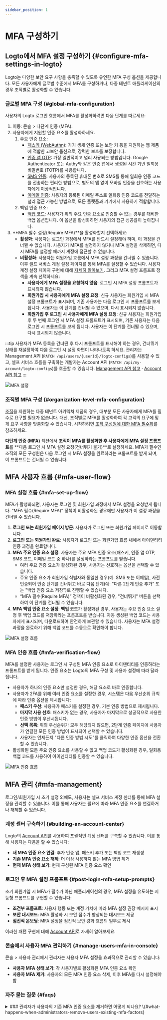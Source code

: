 ```yaml
---
sidebar_position: 1
---
```


# MFA 구성하기

## Logto에서 MFA 설정 구성하기 \{#configure-mfa-settings-in-logto}

Logto는 다양한 보안 요구 사항을 충족할 수 있도록 유연한 MFA 구성 옵션을 제공합니다. 모든 사용자에게 글로벌 수준에서 MFA를 구성하거나, 다중 테넌트 애플리케이션의 경우 조직별로 활성화할 수 있습니다.

### 글로벌 MFA 구성 \{#global-mfa-configuration}

사용자의 Logto 로그인 흐름에서 MFA를 활성화하려면 다음 단계를 따르세요:

1. 이동: <CloudLink to="/mfa">콘솔 > 다단계 인증 (MFA)</CloudLink>.
2. 사용자에게 지원할 인증 요소를 활성화하세요.
   1. 주요 인증 요소:
      - [패스키 (WebAuthn)](/end-user-flows/mfa/webauthn): 기기 생체 인증 또는 보안 키 등을 지원하는 웹 제품에 적합한 고보안 옵션으로, 강력한 보호를 보장합니다.
      - [인증 앱 OTP](/end-user-flows/mfa/authenticator-app-otp): 가장 일반적이고 널리 사용되는 방법입니다. Google Authenticator 또는 Authy와 같은 인증 앱에서 생성된 시간 기반 일회용 비밀번호 (TOTP)를 사용합니다.
      - [SMS 인증](/end-user-flows/mfa/sms-mfa): 사용자의 등록된 휴대폰 번호로 SMS를 통해 일회용 인증 코드를 전송하는 편리한 방법으로, 별도의 앱 없이 모바일 인증을 선호하는 사용자에게 이상적입니다.
      - [이메일 인증](/end-user-flows/mfa/email-mfa): 사용자의 등록된 이메일 주소로 일회용 인증 코드를 전달하는 널리 접근 가능한 방법으로, 모든 플랫폼과 기기에서 사용하기 적합합니다.
   2. 백업 인증 요소:
      - [백업 코드](/end-user-flows/mfa/backup-codes): 사용자가 위의 주요 인증 요소로 인증할 수 없는 경우를 대비한 백업 옵션입니다. 이 옵션을 활성화하면 사용자의 접근 성공률이 높아집니다.
3. **MFA 필수 설정(Require MFA)**을 활성화할지 선택하세요:
   - **활성화**: 사용자는 로그인 과정에서 MFA를 반드시 설정해야 하며, 이 과정을 건너뛸 수 없습니다. 사용자가 MFA를 설정하지 않거나 MFA 설정을 삭제하면, 다시 MFA를 설정할 때까지 계정에 접근할 수 없습니다.
   - **비활성화**: 사용자는 회원가입 흐름에서 MFA 설정 과정을 건너뛸 수 있습니다. 이후 셀프 서비스 계정 설정 페이지를 통해 MFA를 설정할 수 있습니다. 사용자 계정 설정 페이지 구현에 대해 [자세히 알아보기](/end-user-flows/account-settings/). 그리고 MFA 설정 프롬프트 정책을 계속 선택하세요:
     - **사용자에게 MFA 설정을 요청하지 않음**: 로그인 시 MFA 설정 프롬프트가 표시되지 않습니다.
     - **회원가입 시 사용자에게 MFA 설정 요청**: 신규 사용자는 회원가입 시 MFA 설정 프롬프트가 표시되며, 기존 사용자는 다음 로그인 시 프롬프트를 보게 됩니다. 사용자는 이 단계를 건너뛸 수 있으며, 다시 표시되지 않습니다.
     - **회원가입 후 로그인 시 사용자에게 MFA 설정 요청**: 신규 사용자는 회원가입 후 두 번째 로그인 시 MFA 설정 프롬프트가 표시되며, 기존 사용자는 다음 로그인 시 프롬프트를 보게 됩니다. 사용자는 이 단계를 건너뛸 수 있으며, 다시 표시되지 않습니다.

:::tip
사용자가 MFA 등록을 건너뛴 후 다시 프롬프트를 표시해야 하는 경우, 건너뛰기 상태를 재설정하여 다음 로그인 시 설정 화면이 나타나도록 하세요. 관리자는 Management API (`PATCH /api/users/{userId}/logto-configs`)를 사용할 수 있고, 셀프 서비스 흐름을 구축하는 개발자는 Account API (`PATCH /api/my-account/logto-configs`)를 호출할 수 있습니다. [Management API 참고](https://openapi.logto.io/operation/operation-updateuserlogtoconfig) · [Account API 참고](https://openapi.logto.io/operation/operation-updatelogtoconfig)
:::

<img src="/img/assets/configure-mfa.png" alt="MFA 설정" />

### 조직별 MFA 구성 \{#organization-level-mfa-configuration}

[조직](/organizations)을 지원하는 다중 테넌트 아키텍처 제품의 경우, 대부분 모든 사용자에게 MFA를 필수로 요구할 필요가 없습니다. 대신, 조직별로 MFA를 활성화하여 각 고객의 요구에 맞게 요구 사항을 맞춤화할 수 있습니다. 시작하려면 [조직 구성원에 대한 MFA 필수화](/organizations/organization-management#require-mfa-for-organization-members)를 참조하세요.

**다단계 인증 (MFA)** 섹션에서 **조직이 MFA를 활성화한 후 사용자에게 MFA 설정 프롬프트**를 **다음 로그인 시 MFA 설정 요청(건너뛰기 불가)**로 설정하세요. MFA가 필수인 조직의 모든 구성원은 다음 로그인 시 MFA 설정을 완료하라는 프롬프트를 받게 되며, 이 프롬프트는 건너뛸 수 없습니다.

## MFA 사용자 흐름 \{#mfa-user-flow}

### MFA 설정 흐름 \{#mfa-set-up-flow}

MFA가 활성화되면, 사용자는 로그인 및 회원가입 과정에서 MFA 설정을 요청받게 됩니다. “MFA 필수(Require MFA)” 정책이 비활성화된 경우에만 사용자가 이 설정 과정을 건너뛸 수 있습니다.

1. **로그인 또는 회원가입 페이지 방문**: 사용자가 로그인 또는 회원가입 페이지로 이동합니다.
2. **로그인 또는 회원가입 완료**: 사용자가 로그인 또는 회원가입 흐름 내에서 아이덴티티 인증 과정을 완료합니다.
3. **MFA 주요 인증 요소 설정**: 사용자는 주요 MFA 인증 요소(패스키, 인증 앱 OTP, SMS 코드, 이메일 코드 중 하나)를 설정하라는 프롬프트를 받습니다.
   - 여러 주요 인증 요소가 활성화된 경우, 사용자는 선호하는 옵션을 선택할 수 있습니다.
   - 주요 인증 요소가 회원가입 식별자와 동일한 경우(예: SMS 또는 이메일), 사전 인증되어 인증 단계를 건너뛰고 바로 다음 단계(예: "다른 2단계 인증 추가" 또는 "백업 인증 요소 저장")로 진행할 수 있습니다.
   - “MFA 필수(Require MFA)” 정책이 비활성화된 경우, "건너뛰기" 버튼을 선택하여 이 단계를 건너뛸 수 있습니다.
4. **MFA 백업 인증 요소 설정**: **백업 코드**가 활성화된 경우, 사용자는 주요 인증 요소 설정 후 백업 코드를 저장하라는 프롬프트를 받습니다. 자동 생성된 백업 코드는 사용자에게 표시되며, 다운로드하여 안전하게 보관할 수 있습니다. 사용자는 MFA 설정 과정을 완료하기 위해 백업 코드를 수동으로 확인해야 합니다.

<img src="/img/assets/link-mfa.png" alt="MFA 설정 흐름" />

### MFA 인증 흐름 \{#mfa-verification-flow}

MFA를 설정한 사용자는 로그인 시 구성된 MFA 인증 요소로 아이덴티티를 인증하라는 프롬프트를 받게 됩니다. 인증 요소는 Logto의 MFA 구성 및 사용자 설정에 따라 달라집니다.

- 사용자가 하나의 인증 요소만 설정한 경우, 해당 요소로 바로 인증합니다.
- 사용자가 2FA를 위해 여러 인증 요소를 설정한 경우, 시스템은 다음 우선순위 규칙에 따라 인증 옵션을 제시합니다:
  - **패스키 우선**: 사용자가 패스키를 설정한 경우, 기본 인증 방법으로 제시됩니다.
  - **마지막 사용 선호**: 패스키가 없는 경우, 사용자가 마지막으로 성공적으로 사용한 인증 방법이 우선시됩니다.
  - **선택 목록**: 위의 우선순위가 모두 해당되지 않으면, 2단계 인증 페이지에 사용자가 연결한 모든 인증 방법이 표시되어 선택할 수 있습니다.
  - 사용자는 언제든지 "다른 인증 방법 시도"를 클릭하여 다양한 인증 옵션을 전환할 수 있습니다.
- 활성화된 모든 주요 인증 요소를 사용할 수 없고 백업 코드가 활성화된 경우, 일회용 백업 코드를 사용하여 아이덴티티를 인증할 수 있습니다.

<img src="/img/assets/verify-mfa.png" alt="MFA 인증 흐름" />

## MFA 관리 \{#mfa-management}

로그인/회원가입 시 초기 설정 외에도, 사용자는 셀프 서비스 계정 센터를 통해 MFA 설정을 관리할 수 있습니다. 이를 통해 사용자는 필요에 따라 MFA 인증 요소를 연결하거나 해제할 수 있습니다.

### 계정 센터 구축하기 \{#building-an-account-center}

Logto의 [Account API](/end-user-flows/account-settings/by-account-api)를 사용하여 포괄적인 계정 센터를 구축할 수 있습니다. 이를 통해 사용자는 다음을 할 수 있습니다:

- **새 MFA 인증 요소 연결**: 추가 인증 앱, 패스키 추가 또는 백업 코드 재생성
- **기존 MFA 인증 요소 해제**: 더 이상 사용하지 않는 MFA 방법 제거
- **현재 MFA 상태 보기**: 현재 구성된 MFA 인증 요소 확인

### 로그인 후 MFA 설정 프롬프트 \{#post-login-mfa-setup-prompts}

초기 회원가입 시 MFA가 필수가 아닌 애플리케이션의 경우, MFA 설정을 유도하는 지능형 프롬프트를 구현할 수 있습니다:

- **조건부 프롬프트**: 사용자 행동 또는 계정 가치에 따라 MFA 설정 권장 메시지 표시
- **보안 대시보드**: MFA 활성화 시 보안 점수가 향상되는 대시보드 제공
- **점진적 온보딩**: MFA 설정을 점진적 보안 강화 흐름의 일부로 제시

이러한 패턴 구현에 대해 [Account API](/end-user-flows/account-settings/by-account-api)로 자세히 알아보세요.

### 콘솔에서 사용자 MFA 관리하기 \{#manage-users-mfa-in-console}

<CloudLink to="/user">콘솔 > 사용자 관리</CloudLink>에서 관리자는 사용자 MFA 설정을 효과적으로
관리할 수 있습니다:

- **사용자 MFA 상태 보기**: 각 사용자별로 활성화된 MFA 인증 요소 확인
- **사용자 MFA 제거**: 사용자의 모든 MFA 인증 요소 삭제, 이후 MFA를 다시 설정해야 함

### 자주 묻는 질문 \{#faqs}

<details>
<summary>
### 관리자가 사용자의 기존 MFA 인증 요소를 제거하면 어떻게 되나요? \{#what-happens-when-administrators-remove-users-existing-mfa-factors}
</summary>
관리자가 사용자의 모든 주요 MFA 인증 요소(패스키, 인증 앱 OTP, SMS, 이메일)를 제거하면, 사용자는 다음 로그인 시 다음과 같은 상황을 겪게 됩니다:

**상황 1: MFA 인증 요소가 남아 있지 않은 경우**

- MFA 인증 요소(백업 코드 포함)가 전혀 없고 [MFA 정책](#global-mfa-configuration)에서 MFA가 필수인 경우, 사용자는 MFA 인증 없이 로그인할 수 있으며, 즉시 MFA를 다시 설정하라는 프롬프트를 받게 됩니다.

**상황 2: 백업 코드가 남아 있는 경우**

- 백업 코드가 남아 있다면, 사용자는 로그인 시 먼저 백업 코드로 인증해야 합니다.
- 백업 코드 인증에 성공하면, 새로운 주요 MFA 인증 요소를 설정하라는 프롬프트가 표시됩니다.
- 사용자가 이 설정을 건너뛸 수 있는지는 구성된 MFA 정책에 따라 다릅니다.
- 이 방식은 주요 인증 요소가 없을 때 사용자가 계정에서 잠기는 것을 방지합니다.

 </details>
